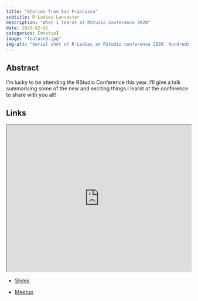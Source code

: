 ```yaml
---
title: "Stories from San Francisco"
subtitle: R-Ladies Lancaster
description: "What I learnt at RStudio Conference 2020"
date: 2020-02-05
categories: [meetup]
image: "featured.jpg"
img-alt: "Aerial shot of R-Ladies at RStudio conference 2020. Hundreds of women waving at the camera."
---
```


## Abstract

I'm lucky to be attending the RStudio Conference this year. I'll give a talk summarising some of the new and exciting things I learnt at the conference to share with you all!

## Links

<p align="center">
<iframe src="https://rladies.org/meetup-presentations_lancaster/2020-02-05-rmarkdown/rstudio_conf/rstudio_conf.html#1" width="100%" height = "400px"></iframe>
</p>

- [Slides](https://rladies.org/meetup-presentations_lancaster/2020-02-05-rmarkdown/rstudio_conf/rstudio_conf.html#1)

- [Meetup](https://www.meetup.com/rladies-lancaster/events/267885448/) 


